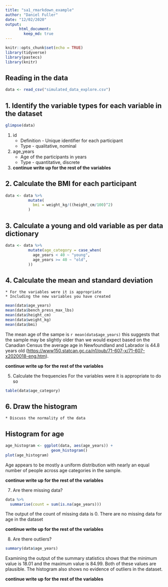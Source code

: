 ```yaml
---
title: "sa1_rmarkdown_example"
author: "Daniel Fuller"
date: "12/02/2020"
output:
      html_document:
        keep_md: true
---
```


```r
knitr::opts_chunk$set(echo = TRUE)
library(tidyverse)
library(pastecs)
library(knitr)
```

## Reading in the data

```r
data <- read_csv("simulated_data_explore.csv")
```

## 1. Identify the variable types for each variable in the dataset

```r
glimpse(data) 
```

1. id
    * Definition - Unique identifier for each participant
    * Type - qualitative, nominal
2. age_years
    * Age of the participants in years
    * Type - quantitative, discrete
3. **continue write up for the rest of the variables**

## 2. Calculate the BMI for each participant

```r
data <- data %>%
          mutate(
            bmi = weight_kg/((height_cm/100)^2)
          )
```

## 3. Calculate a young and old variable as per data dictionary

```r
data <- data %>%
          mutate(age_category = case_when(
            age_years < 40 ~ "young", 
            age_years >= 40 ~ "old", 
          ))
```

## 4. Calculate the mean and standard deviation
    * For the variables were it is appropriate
    * Including the new variables you have created

```r
mean(data$age_years)
mean(data$bench_press_max_lbs)
mean(data$height_cm)
mean(data$weight_kg)
mean(data$bmi)
```

The mean age of the sampe is `r mean(data$age_years)` this suggests that the sample may be slightly older than we would expect based on the Canadian Census the average age in Newfoundland and Labrador is 44.8 years old ([https://www150.statcan.gc.ca/n1/pub/71-607-x/71-607-x2020018-eng.htm](https://www150.statcan.gc.ca/n1/pub/71-607-x/71-607-x2020018-eng.htm)).

**continue write up for the rest of the variables**

5. Calculate the frequencies 
    For the variables were it is appropriate to do so
    
```r
table(data$age_category)
```

## 6. Draw the histogram
    * Discuss the normality of the data 

## Histogram for age

```r
age_histogram <- ggplot(data, aes(age_years)) + 
                    geom_histogram()
plot(age_histogram)
```

Age appears to be mostly a uniform distribution with nearly an equal number of people across age categories in the sample. 

**continue write up for the rest of the variables**

7. Are there missing data? 
```r
data %>%
  summarise(count = sum(is.na(age_years)))
```

The output of the count of missing data is 0. There are no missing data for age in the dataset

**continue write up for the rest of the variables**

8. Are there outliers? 

```r
summary(data$age_years)
```

Examining the output of the summary statistics shows that the minimum value is 18.01 and the maximum value is 84.99. Both of these values are plausible. The histogram also shows no evidence of outliers in the dataset. 

**continue write up for the rest of the variables**

